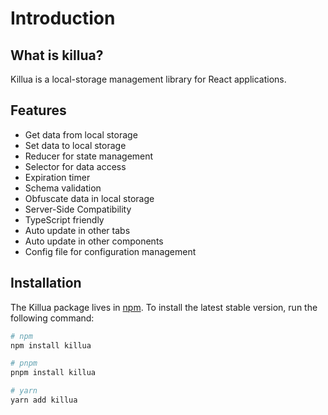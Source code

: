 # Introduction

## What is killua?

Killua is a local-storage management library for React applications.

## Features

- Get data from local storage
- Set data to local storage
- Reducer for state management
- Selector for data access
- Expiration timer
- Schema validation
- Obfuscate data in local storage
- Server-Side Compatibility
- TypeScript friendly
- Auto update in other tabs
- Auto update in other components
- Config file for configuration management

## Installation

The Killua package lives in [npm](https://www.npmjs.com/package/killua). To install the latest stable version, run the following command:

```bash
# npm
npm install killua

# pnpm
pnpm install killua

# yarn
yarn add killua
```
